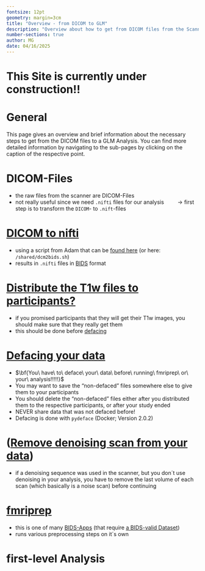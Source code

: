 ```yaml
---
fontsize: 12pt
geometry: margin=3cm
title: "Overview - from DICOM to GLM"
description: "Overview about how to get from DICOM files from the Scanner to your GLM Analysis"
number-sections: true
author: MG
date: 04/16/2025
---
```


# This Site is currently under construction!!

# General

This page gives an overview and brief information about the necessary steps to get from the DICOM files to a GLM Analysis. You can find more detailed information by navigating to the sub-pages by clicking on the caption of the respective point.

# DICOM-Files

-   the raw files from the scanner are DICOM-Files
-   not really useful since we need `.nifti` files for our analysis $\qquad\to$ first step is to transform the `DICOM`- to `.nift`-files

# [DICOM to nifti](DICOMtoBIDS.qmd)

-   using a script from Adam that can be [found here](https://github.com/adam-coates/dicom2bids) (or here: `/shared/dcm2bids.sh`)
-   results in `.nifti` files in [BIDS](https://bids-specification.readthedocs.io/en/stable/introduction.html) format

# [Distribute the T1w files to participants?](ProvidingParticipantsWithTheirT1wFile.qmd)

-   if you promised participants that they will get their T1w images, you should make sure that they really get them
-   this should be done before [defacing](defacing.qmd)

# [Defacing your data](defacing.qmd)

-   $\bf{You\ have\ to\ deface\ your\ data\ before\ running\ fmriprep\ or\ your\ analysis!!!!!}$
-   You may want to save the "non-defaced" files somewhere else to give them to your participants
-   You should delete the "non-defaced" files either after you distributed them to the respective participants, or after your study ended
-   NEVER share data that was not defaced before!
-   Defacing is done with `pydeface` (Docker; Version 2.0.2)

# ([Remove denoising scan from your data](RemoveDenoisingScan.qmd))

-   if a denoising sequence was used in the scanner, but you don´t use denoising in your analysis, you have to remove the last volume of each scan (which basically is a noise scan) before continuing

# [fmriprep](run_fmriprep.qmd)

-   this is one of many [BIDS-Apps](https://bids.neuroimaging.io//tools/bids-apps.html) (that require [a BIDS-valid Dataset](https://bids-standard.github.io/bids-validator/))
-   runs various preprocessing steps on it´s own

# first-level Analysis
